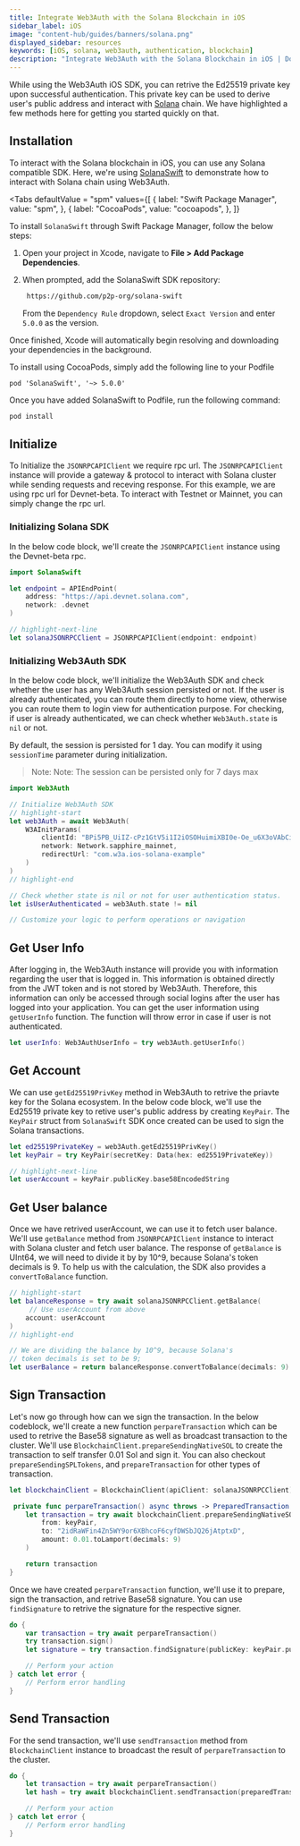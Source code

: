 ```yaml
---
title: Integrate Web3Auth with the Solana Blockchain in iOS
sidebar_label: iOS
image: "content-hub/guides/banners/solana.png"
displayed_sidebar: resources
keywords: [iOS, solana, web3auth, authentication, blockchain]
description: "Integrate Web3Auth with the Solana Blockchain in iOS | Documentation - Web3Auth"
---
```



While using the Web3Auth iOS SDK, you can retrive the Ed25519 private key upon successful authentication. This private key can be used to derive
user's public address and interact with [Solana](https://solana.org/) chain. We have highlighted a few methods here for getting you started quickly on
that.

## Installation

To interact with the Solana blockchain in iOS, you can use any Solana compatible SDK. Here, we're using
[SolanaSwift](https://github.com/p2p-org/solana-swift) to demonstrate how to interact with Solana chain using Web3Auth.

<Tabs defaultValue = "spm"
  values={[
    { label: "Swift Package Manager", value: "spm", },
    { label: "CocoaPods", value: "cocoapods", },
  ]}
>

<TabItem value="spm">

To install `SolanaSwift` through Swift Package Manager, follow the below steps:

1. Open your project in Xcode, navigate to **File > Add Package Dependencies**.

2. When prompted, add the SolanaSwift SDK repository:

   ```sh
    https://github.com/p2p-org/solana-swift
   ```

   From the `Dependency Rule` dropdown, select `Exact Version` and enter `5.0.0` as the version.

Once finished, Xcode will automatically begin resolving and downloading your dependencies in the background.

</TabItem>

<TabItem value="cocoapods">

To install using CocoaPods, simply add the following line to your Podfile

```
pod 'SolanaSwift', '~> 5.0.0'
```

Once you have added SolanaSwift to Podfile, run the following command:

```bash
pod install
```

</TabItem>
</Tabs>

## Initialize

To Initialize the `JSONRPCAPIClient` we require rpc url. The `JSONRPCAPIClient` instance will provide a gateway & protocol to interact with Solana
cluster while sending requests and receving response. For this example, we are using rpc url for Devnet-beta. To interact with Testnet or Mainnet, you
can simply change the rpc url.

### Initializing Solana SDK

In the below code block, we'll create the `JSONRPCAPIClient` instance using the Devnet-beta rpc.

```swift
import SolanaSwift

let endpoint = APIEndPoint(
    address: "https://api.devnet.solana.com",
    network: .devnet
)

// highlight-next-line
let solanaJSONRPCClient = JSONRPCAPIClient(endpoint: endpoint)
```

### Initializing Web3Auth SDK

In the below code block, we'll initialize the Web3Auth SDK and check whether the user has any Web3Auth session persisted or not. If the user is
already authenticated, you can route them directly to home view, otherwise you can route them to login view for authentication purpose. For checking,
if user is already authenticated, we can check whether `Web3Auth.state` is `nil` or not.

By default, the session is persisted for 1 day. You can modify it using `sessionTime` parameter during initialization.

> Note: Note: The session can be persisted only for 7 days max

```swift
import Web3Auth

// Initialize Web3Auth SDK
// highlight-start
let web3Auth = await Web3Auth(
    W3AInitParams(
        clientId: "BPi5PB_UiIZ-cPz1GtV5i1I2iOSOHuimiXBI0e-Oe_u6X3oVAbCiAZOTEBtTXw4tsluTITPqA8zMsfxIKMjiqNQ",
        network: Network.sapphire_mainnet,
        redirectUrl: "com.w3a.ios-solana-example"
    )
)
// highlight-end

// Check whether state is nil or not for user authentication status.
let isUserAuthenticated = web3Auth.state != nil

// Customize your logic to perform operations or navigation
```

## Get User Info

After logging in, the Web3Auth instance will provide you with information regarding the user that is logged in. This information is obtained directly
from the JWT token and is not stored by Web3Auth. Therefore, this information can only be accessed through social logins after the user has logged
into your application. You can get the user information using `getUserInfo` function. The function will throw error in case if user is not
authenticated.

```swift
let userInfo: Web3AuthUserInfo = try web3Auth.getUserInfo()
```

## Get Account

We can use `getEd25519PrivKey` method in Web3Auth to retrive the priavte key for the Solana ecosystem. In the below code block, we'll use the Ed25519
private key to retive user's public address by creating `KeyPair`. The `KeyPair` struct from `SolanaSwift` SDK once created can be used to sign the
Solana transactions.

```swift
let ed25519PrivateKey = web3Auth.getEd25519PrivKey()
let keyPair = try KeyPair(secretKey: Data(hex: ed25519PrivateKey))

// highlight-next-line
let userAccount = keyPair.publicKey.base58EncodedString
```

## Get User balance

Once we have retrived userAccount, we can use it to fetch user balance. We'll use `getBalance` method from `JSONRPCAPIClient` instance to interact
with Solana cluster and fetch user balance. The response of `getBalance` is UInt64, we will need to divide it by by 10^9, because Solana's token
decimals is 9. To help us with the calculation, the SDK also provides a `convertToBalance` function.

```swift
// highlight-start
let balanceResponse = try await solanaJSONRPCClient.getBalance(
     // Use userAccount from above
    account: userAccount
)
// highlight-end

// We are dividing the balance by 10^9, because Solana's
// token decimals is set to be 9;
let userBalance = return balanceResponse.convertToBalance(decimals: 9)
```

## Sign Transaction

Let's now go through how can we sign the transaction. In the below codeblock, we'll create a new function `perpareTransaction` which can be used to
retrive the Base58 signature as well as broadcast transaction to the cluster. We'll use `BlockchainClient.prepareSendingNativeSOL` to create the
transaction to self transfer 0.01 Sol and sign it. You can also checkout `prepareSendingSPLTokens`, and `prepareTransaction` for other types of
transaction.

```swift
let blockchainClient = BlockchainClient(apiClient: solanaJSONRPCClient)

 private func perpareTransaction() async throws -> PreparedTransaction {
    let transaction = try await blockchainClient.prepareSendingNativeSOL(
        from: keyPair,
        to: "2idRaWFin4Zn5WY9or6XBhcoF6cyfDWSbJQ26jAtptxD",
        amount: 0.01.toLamport(decimals: 9)
    )

    return transaction
}
```

Once we have created `perpareTransaction` function, we'll use it to prepare, sign the transaction, and retrive Base58 signature. You can use
`findSignature` to retrive the signature for the respective signer.

```swift
do {
    var transaction = try await perpareTransaction()
    try transaction.sign()
    let signature = try transaction.findSignature(publicKey: keyPair.publicKey)

    // Perform your action
} catch let error {
    // Perform error handling
}
```

## Send Transaction

For the send transaction, we'll use `sendTransaction` method from `BlockchainClient` instance to broadcast the result of `perpareTransaction` to the
cluster.

```swift
do {
    let transaction = try await perpareTransaction()
    let hash = try await blockchainClient.sendTransaction(preparedTransaction: transaction)

    // Perform your action
} catch let error {
    // Perform error handling
}
```
